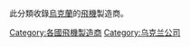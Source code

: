 此分類收錄[[烏克蘭|烏克蘭]]的[[飛機|飛機]]製造商。

[[Category:各國飛機製造商|Category:各國飛機製造商]]
[[Category:乌克兰公司|Category:乌克兰公司]]
